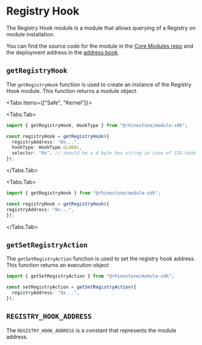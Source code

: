 
# Registry Hook

The Registry Hook module is a module that allows querying of a Registry on module installation.

You can find the source code for the module in the [Core Modules repo](https://github.com/rhinestonewtf/core-modules/tree/main/src/RegistryHook) and the deployment address in the [address book](../../overview/address-book.mdx).

## `getRegistryHook`

The `getRegistryHook` function is used to create an instance of the Registry Hook module. This function returns a module object.

<Tabs items={["Safe", "Kernel"]}>

<Tabs.Tab>

```typescript
import { getRegistryHook, HookType } from "@rhinestone/module-sdk";

const registryHook = getRegistryHook({
  registryAddress: "0x...",
  hookType: HookType.GLOBAL,
  selector: "0x", // should be a 4 byte hex string in case of SIG hook
});
```

</Tabs.Tab>

<Tabs.Tab>
```typescript
import { getRegistryHook } from "@rhinestone/module-sdk";

const registryHook = getRegistryHook({
registryAddress: "0x...",
});

````

</Tabs.Tab>
</Tabs>

## `getSetRegistryAction`

The `getSetRegistryAction` function is used to set the registry hook address. This function returns an execution object

```typescript
import { getSetRegistryAction } from "@rhinestone/module-sdk";

const setRegistryAction = getSetRegistryAction({
  registryAddress: "0x...",
});
````

## `REGISTRY_HOOK_ADDRESS`

The `REGISTRY_HOOK_ADDRESS` is a constant that represents the module address.
